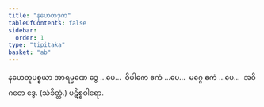 ```yaml
---
title: "နဟေတုဒုက"
tableOfContents: false
sidebar:
  order: 1
type: "tipitaka"
basket: "ab"
---
```



<DynamicBreadcrumb />

<Division number="7">

<Paragraph number="2822">
နဟေတုပစ္စယာ အာရမ္မဏေ ဒွေ …ပေ…  ဝိပါကေ ဧကံ …ပေ…  မဂ္ဂေ ဧကံ …ပေ…  အဝိဂတေ ဒွေ. (သံခိတ္တံ.)

</Paragraph>
</Division>

<Paragraph number="2823" type="center">
ပဋိစ္စဝါရော.
</Paragraph>